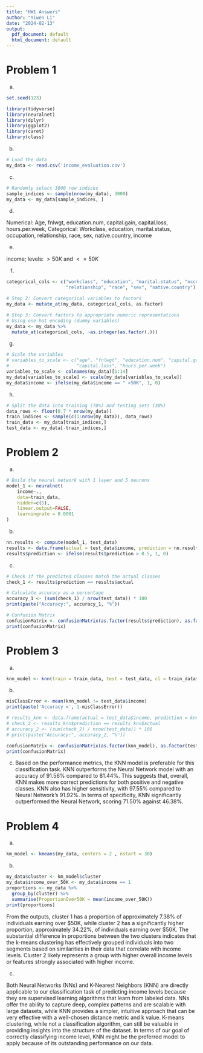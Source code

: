 ```yaml
---
title: "HW1 Answers"
author: "Yiwen Li"
date: "2024-02-13"
output:
  pdf_document: default
  html_document: default
---
```


# Problem 1

(a)

```r
set.seed(123)

library(tidyverse)
library(neuralnet)
library(dplyr)
library(ggplot2)
library(caret)
library(class)
```

(b)

```r
# Load the data
my_data <- read.csv('income_evaluation.csv')
```

(c)

```r
# Randomly select 3000 row indices
sample_indices <- sample(nrow(my_data), 3000)
my_data <- my_data[sample_indices, ]
```

(d)

Numerical: Age, fnlwgt, education.num, capital.gain, capital.loss, hours.per.week, 
Categorical: Workclass, education, marital.status, occupation, relationship, race, sex, native.country, income

(e)

income; levels: $>50K$ and $<=50K$

(f)
```r
categorical_cols <- c("workclass", "education", "marital.status", "occupation", 
                      "relationship", "race", "sex", "native.country")  

# Step 2: Convert categorical variables to factors
my_data <- mutate_at(my_data, categorical_cols, as.factor)

# Step 3: Convert factors to appropriate numeric representations
# Using one-hot encoding (dummy variables)
my_data <- my_data %>%
  mutate_at(categorical_cols, ~as.integer(as.factor(.)))
```

(g)

```r
# Scale the variables
# variables_to_scale <- c("age", "fnlwgt", "education.num", "capital.gain", 
#                         "capital.loss", "hours.per.week")
variables_to_scale <- colnames(my_data)[1:14]
my_data[variables_to_scale] <- scale(my_data[variables_to_scale])
my_data$income <- ifelse(my_data$income == " >50K", 1, 0)
```

(h)

```r
# Split the data into training (70%) and testing sets (30%)
data_rows <- floor(0.7 * nrow(my_data))
train_indices <- sample(c(1:nrow(my_data)), data_rows)
train_data <- my_data[train_indices,]
test_data <- my_data[-train_indices,]
```

# Problem 2

(a)

```r
# Build the neural network with 1 layer and 5 neurons
model_1 <- neuralnet(
    income~., 
    data=train_data,
    hidden=c(5), 
    linear.output=FALSE,
    learningrate = 0.0001
)
```

(b)

```r
nn.results <- compute(model_1, test_data)
results <- data.frame(actual = test_data$income, prediction = nn.results$net.result)
results$prediction <- ifelse(results$prediction > 0.5, 1, 0)
```

(c)

```r
# Check if the predicted classes match the actual classes
check_1 <- results$prediction == results$actual

# Calculate accuracy as a percentage
accuracy_1 <- (sum(check_1) / nrow(test_data)) * 100
print(paste("Accuracy:", accuracy_1, "%"))

# Confusion Matrix
confusionMatrix <- confusionMatrix(as.factor(results$prediction), as.factor(results$actual))
print(confusionMatrix)
```

# Problem 3

(a)
```r
knn_model <- knn(train = train_data, test = test_data, cl = train_data$income, k = 10)
```

(b)
```r
misClassError <- mean(knn_model != test_data$income)
print(paste('Accuracy =', 1-misClassError))

# results_knn <- data.frame(actual = test_data$income, prediction = knn_model)
# check_2 <- results_knn$prediction == results_knn$actual
# accuracy_2 <- (sum(check_2) / nrow(test_data)) * 100
# print(paste("Accuracy:", accuracy_2, "%"))
```

```r
confusionMatrix <- confusionMatrix(as.factor(knn_model), as.factor(test_data$income))
print(confusionMatrix)
```

(c)
Based on the performance metrics, the KNN model is preferable for this classification task.  KNN outperforms the Neural Network model with an accuracy of 91.56% compared to 81.44%. This suggests that, overall, KNN makes more correct predictions for both positive and negative classes. KNN also has higher sensitivity, with 97.55% compared to Neural Network's 91.92%. In terms of specificity, KNN significantly outperformed the Neural Network, scoring 71.50% against 46.38%. 

# Problem 4

(a)
```r
km_model <- kmeans(my_data, centers = 2 , nstart = 30)
```

(b)
```r
my_data$cluster <- km_model$cluster
my_data$income_over_50K <- my_data$income == 1
proportions <- my_data %>%
  group_by(cluster) %>%
  summarise(ProportionOver50K = mean(income_over_50K))
print(proportions)
```

From the outputs, cluster 1 has a proportion of approximately 7.38% of individuals earning over \$50K, while cluster 2 has a significantly higher proportion, approximately 34.22%, of individuals earning over \$50K. The substantial difference in proportions between the two clusters indicates that the k-means clustering has effectively grouped individuals into two segments based on similarities in their data that correlate with income levels. Cluster 2 likely represents a group with higher overall income levels or features strongly associated with higher income.

(c)

Both Neural Networks (NNs) and K-Nearest Neighbors (KNN) are directly applicable to our classification task of predicting income levels because they are supervised learning algorithms that learn from labeled data. NNs offer the ability to capture deep, complex patterns and are scalable with large datasets, while KNN provides a simpler, intuitive approach that can be very effective with a well-chosen distance metric and k value. K-means clustering, while not a classification algorithm, can still be valuable in providing insights into the structure of the dataset. In terms of our goal of correctly classifying income level, KNN might be the preferred model to apply because of its outstanding performance on our data.



